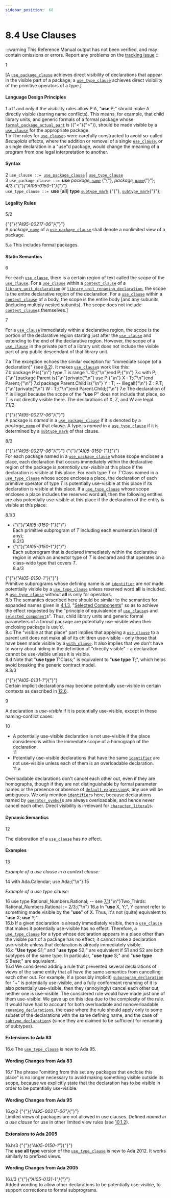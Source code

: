 ```yaml
---
sidebar_position:  68
---
```


# 8.4 Use Clauses

:::warning
This Reference Manual output has not been verified,
and may contain omissions or errors.
Report any problems on the [tracking issue](https://github.com/ada-lang-io/ada-lang-io/issues/20)
:::


<AnnotatedOnly>
<MarginText>
1
</MarginText>
</AnnotatedOnly>
<p>[A <code><a href="../AA-8/AA-8.4#S0236">use_package_clause</a></code> achieves direct visibility of declarations that appear in the visible part of a package; a <code><a href="../AA-8/AA-8.4#S0237">use_type_clause</a></code> achieves direct visibility of the primitive operators of a type.] <br /></p>


#### Language Design Principles

<AnnotatedOnly>
<MarginText>
1.a
</MarginText>
</AnnotatedOnly>
<Admonition type="aarm" aarm="note" title="Note: ">
If and only if the visibility rules allow P.A, "<strong>use</strong> P;" should make A directly visible (barring name conflicts). This means, for example, that child library units, and generic formals of a formal package whose <code><a href="../AA-12/AA-12.7#S0341">formal_package_actual_part</a></code> is ({"<"}{">"}), should be made visible by a <code><a href="../AA-8/AA-8.4#S0235">use_clause</a></code> for the appropriate package.<br /></Admonition>

<AnnotatedOnly>
<MarginText>
1.b
</MarginText>
</AnnotatedOnly>
<Admonition type="aarm" aarm="note" title="Note: ">
The rules for <code><a href="../AA-8/AA-8.4#S0235">use_clause</a></code>s were carefully constructed to avoid so-called <em>Beaujolais</em> effects, where the addition or removal of a single <code><a href="../AA-8/AA-8.4#S0235">use_clause</a></code>, or a single declaration in a "use"d package, would change the meaning of a program from one legal interpretation to another. <br /></Admonition>


#### Syntax

<AnnotatedOnly>
<MarginText>
2
</MarginText>
</AnnotatedOnly>

<CodeBlock>
<code>use_clause</code><a id="S0235"></a><code> ::= </code><code><a href="../AA-8/AA-8.4#S0236">use_package_clause</a></code> | <code><a href="../AA-8/AA-8.4#S0237">use_type_clause</a></code><br />
<AnnotatedOnly>
<MarginText>
3
</MarginText>
</AnnotatedOnly>

</CodeBlock>

<CodeBlock>
<code>use_package_clause</code><a id="S0236"></a><code> ::= </code><strong>use</strong> <em>package_</em><code><a href="../AA-4/AA-4.1#S0091">name</a></code> {"{"}, <em>package_</em><code><a href="../AA-4/AA-4.1#S0091">name</a></code>{"}"};<br />
<AnnotatedOnly>
<MarginText>
4/3
</MarginText>
</AnnotatedOnly>

</CodeBlock>

<CodeBlock>
{"{"}<em>{"AI05-0150-1"}</em>{"}"} <br /><code>use_type_clause</code><a id="S0237"></a><code> ::= </code><strong>use</strong> [<strong>all</strong>] <strong>type</strong> <code><a href="../AA-3/AA-3.2#S0028">subtype_mark</a></code> {"{"}, <code><a href="../AA-3/AA-3.2#S0028">subtype_mark</a></code>{"}"};<br />

</CodeBlock>

#### Legality Rules

<AnnotatedOnly>
<MarginText>
5/2
</MarginText>
</AnnotatedOnly>
<p>{"{"}<em>{"AI95-00217-06"}</em>{"}"} <br />A <em>package_</em><code><a href="../AA-4/AA-4.1#S0091">name</a></code> of a <code><a href="../AA-8/AA-8.4#S0236">use_package_clause</a></code> shall denote a nonlimited view of a package. <br /></p>

<AnnotatedOnly>
<MarginText>
5.a
</MarginText>
</AnnotatedOnly>
<Admonition type="aarm" aarm="ramification" title="Ramification: ">
<strong></strong>This includes formal packages. <br /></Admonition>


#### Static Semantics

<AnnotatedOnly>
<MarginText>
6
</MarginText>
</AnnotatedOnly>
<p>For each <code><a href="../AA-8/AA-8.4#S0235">use_clause</a></code>, there is a certain region of text called the <em>scope</em> of the <code><a href="../AA-8/AA-8.4#S0235">use_clause</a></code>. For a <code><a href="../AA-8/AA-8.4#S0235">use_clause</a></code> within a <code><a href="../AA-10/AA-10.1#S0292">context_clause</a></code> of a <code><a href="../AA-10/AA-10.1#S0288">library_unit_declaration</a></code> or <code><a href="../AA-10/AA-10.1#S0289">library_unit_renaming_declaration</a></code>, the scope is the entire declarative region of the declaration. For a <code><a href="../AA-8/AA-8.4#S0235">use_clause</a></code> within a <code><a href="../AA-10/AA-10.1#S0292">context_clause</a></code> of a body, the scope is the entire body [and any subunits (including multiply nested subunits). The scope does not include <code><a href="../AA-10/AA-10.1#S0292">context_clause</a></code>s themselves.]<br /></p>

<AnnotatedOnly>
<MarginText>
7
</MarginText>
</AnnotatedOnly>
<p>For a <code><a href="../AA-8/AA-8.4#S0235">use_clause</a></code> immediately within a declarative region, the scope is the portion of the declarative region starting just after the <code><a href="../AA-8/AA-8.4#S0235">use_clause</a></code> and extending to the end of the declarative region. However, the scope of a <code><a href="../AA-8/AA-8.4#S0235">use_clause</a></code> in the private part of a library unit does not include the visible part of any public descendant of that library unit. <br /></p>

<AnnotatedOnly>
<MarginText>
7.a
</MarginText>
</AnnotatedOnly>
<Admonition type="aarm" aarm="reason" title="Reason: ">
<strong></strong>The exception echoes the similar exception for "immediate scope (of a declaration)" (see <a href="../AA-8/AA-8.2">8.2</a>). It makes <code><a href="../AA-8/AA-8.4#S0235">use_clause</a></code>s work like this: <br /></Admonition>

<AnnotatedOnly>
<MarginText>
7.b
</MarginText>
</AnnotatedOnly>
<CodeBlock language="ada">
package P is{"\n"}    type T is range 1..10;{"\n"}end P;{"\n"}
<AnnotatedOnly>
<MarginText>
7.c
</MarginText>
</AnnotatedOnly>
with P;{"\n"}package Parent is{"\n"}private{"\n"}    use P;{"\n"}    X : T;{"\n"}end Parent;{"\n"}
<AnnotatedOnly>
<MarginText>
7.d
</MarginText>
</AnnotatedOnly>
package Parent.Child is{"\n"}    Y : T; -- Illegal!{"\n"}    Z : P.T;{"\n"}private{"\n"}    W : T;{"\n"}end Parent.Child;{"\n"}
<AnnotatedOnly>
<MarginText>
7.e
</MarginText>
</AnnotatedOnly>

</CodeBlock>
<Admonition type="aarm" aarm="note" title="Note: ">
The declaration of Y is illegal because the scope of the "<strong>use</strong> P" does not include that place, so T is not directly visible there. The declarations of X, Z, and W are legal. <br /></Admonition>

<AnnotatedOnly>
<MarginText>
7.1/2
</MarginText>
</AnnotatedOnly>
<p>{"{"}<em>{"AI95-00217-06"}</em>{"}"} <br />A package is <em>named</em> in a <code><a href="../AA-8/AA-8.4#S0236">use_package_clause</a></code> if it is denoted by a <em>package_</em><code><a href="../AA-4/AA-4.1#S0091">name</a></code> of that clause. A type is <em>named</em> in a <code><a href="../AA-8/AA-8.4#S0237">use_type_clause</a></code> if it is determined by a <code><a href="../AA-3/AA-3.2#S0028">subtype_mark</a></code> of that clause.<br /></p>

<AnnotatedOnly>
<MarginText>
8/3
</MarginText>
</AnnotatedOnly>
<p>{"{"}<em>{"AI95-00217-06"}</em>{"}"} {"{"}<em>{"AI05-0150-1"}</em>{"}"} <br />For each package named in a <code><a href="../AA-8/AA-8.4#S0236">use_package_clause</a></code> whose scope encloses a place, each declaration that occurs immediately within the declarative region of the package is <em>potentially use-visible</em> at this place if the declaration is visible at this place. For each type <em>T</em> or <em>T</em>'Class named in a <code><a href="../AA-8/AA-8.4#S0237">use_type_clause</a></code> whose scope encloses a place, the declaration of each primitive operator of type <em>T</em> is potentially use-visible at this place if its declaration is visible at this place. If a <code><a href="../AA-8/AA-8.4#S0237">use_type_clause</a></code> whose scope encloses a place includes the reserved word <strong>all</strong>, then the following entities are also potentially use-visible at this place if the declaration of the entity is visible at this place: <br /></p>

<AnnotatedOnly>
<MarginText>
8.1/3
</MarginText>
</AnnotatedOnly>
<ul>
<li>{"{"}<em>{"AI05-0150-1"}</em>{"}"} <br />Each primitive subprogram of <em>T</em> including each enumeration literal (if any);<br /></li>
<AnnotatedOnly>
<MarginText>
8.2/3
</MarginText>
</AnnotatedOnly>
<li>{"{"}<em>{"AI05-0150-1"}</em>{"}"} <br />Each subprogram that is declared immediately within the declarative region in which an ancestor type of <em>T</em> is declared and that operates on a class-wide type that covers <em>T</em>. <br /></li>
<AnnotatedOnly>
<MarginText>
8.a/3
</MarginText>
</AnnotatedOnly>
</ul>
<Admonition type="aarm" aarm="ramification" title="Ramification: ">
<strong></strong>{"{"}<em>{"AI05-0150-1"}</em>{"}"} <br />Primitive subprograms whose defining name is an <code><a href="../AA-2/AA-2.3#S0002">identifier</a></code> are <em>not</em> made potentially visible by a <code><a href="../AA-8/AA-8.4#S0237">use_type_clause</a></code> unless reserved word <strong>all</strong> is included. A <code><a href="../AA-8/AA-8.4#S0237">use_type_clause</a></code> without <strong>all</strong> is only for operators.<br /></Admonition>

<AnnotatedOnly>
<MarginText>
8.b
</MarginText>
</AnnotatedOnly>
<Admonition type="aarm" aarm="note" title="Note: ">
The semantics described here should be similar to the semantics for expanded names given in <a href="../AA-4/AA-4.1#Subclause_4.1.3">4.1.3</a>, "<a href="../AA-4/AA-4.1#Subclause_4.1.3">Selected Components</a>" so as to achieve the effect requested by the "principle of equivalence of <code><a href="../AA-8/AA-8.4#S0235">use_clause</a></code>s and <code><a href="../AA-4/AA-4.1#S0098">selected_component</a></code>s". Thus, child library units and generic formal parameters of a formal package are potentially use-visible when their enclosing package is use'd.<br /></Admonition>

<AnnotatedOnly>
<MarginText>
8.c
</MarginText>
</AnnotatedOnly>
<Admonition type="aarm" aarm="note" title="Note: ">
The "visible at that place" part implies that applying a <code><a href="../AA-8/AA-8.4#S0235">use_clause</a></code> to a parent unit does not make all of its children use-visible - only those that have been made visible by a <code><a href="../AA-10/AA-10.1#S0294">with_clause</a></code>. It also implies that we don't have to worry about hiding in the definition of "directly visible" - a declaration cannot be use-visible unless it is visible.<br /></Admonition>

<AnnotatedOnly>
<MarginText>
8.d
</MarginText>
</AnnotatedOnly>
<Admonition type="aarm" aarm="note" title="Note: ">
Note that "<strong>use type</strong> T'Class;" is equivalent to "<strong>use type</strong> T;", which helps avoid breaking the generic contract model. <br /></Admonition>

<AnnotatedOnly>
<MarginText>
8.3/3
</MarginText>
</AnnotatedOnly>
<p>{"{"}<em>{"AI05-0131-1"}</em>{"}"} <br />Certain implicit declarations may become potentially use-visible in certain contexts as described in <a href="../AA-12/AA-12.6">12.6</a>.<br /></p>

<AnnotatedOnly>
<MarginText>
9
</MarginText>
</AnnotatedOnly>
<p>A declaration is <em>use-visible</em> if it is potentially use-visible, except in these naming-conflict cases: <br /></p>

<AnnotatedOnly>
<MarginText>
10
</MarginText>
</AnnotatedOnly>
<ul>
<li>A potentially use-visible declaration is not use-visible if the place considered is within the immediate scope of a homograph of the declaration.<br /></li>
<AnnotatedOnly>
<MarginText>
11
</MarginText>
</AnnotatedOnly>
<li>Potentially use-visible declarations that have the same <code><a href="../AA-2/AA-2.3#S0002">identifier</a></code> are not use-visible unless each of them is an overloadable declaration. <br /></li>
<AnnotatedOnly>
<MarginText>
11.a
</MarginText>
</AnnotatedOnly>
</ul>
<Admonition type="aarm" aarm="ramification" title="Ramification: ">
<strong></strong>Overloadable declarations don't cancel each other out, even if they are homographs, though if they are not distinguishable by formal parameter names or the presence or absence of <code><a href="../AA-3/AA-3.7#S0063">default_expression</a></code>s, any use will be ambiguous. We only mention <code><a href="../AA-2/AA-2.3#S0002">identifier</a></code>s here, because declarations named by <code><a href="../AA-6/AA-6.1#S0202">operator_symbol</a></code>s are always overloadable, and hence never cancel each other. Direct visibility is irrelevant for <code><a href="../AA-2/AA-2.5#S0015">character_literal</a></code>s. <br /></Admonition>


#### Dynamic Semantics

<AnnotatedOnly>
<MarginText>
12
</MarginText>
</AnnotatedOnly>
<p>The elaboration of a <code><a href="../AA-8/AA-8.4#S0235">use_clause</a></code> has no effect. <br /></p>


#### Examples

<AnnotatedOnly>
<MarginText>
13
</MarginText>
</AnnotatedOnly>
<p><em>Example of a use clause in a context clause:</em> <br /></p>

<AnnotatedOnly>
<MarginText>
14
</MarginText>
</AnnotatedOnly>
<CodeBlock language="ada">
with Ada.Calendar; use Ada;{"\n"}
<AnnotatedOnly>
<MarginText>
15
</MarginText>
</AnnotatedOnly>

</CodeBlock>
<p><em>Example of a use type clause:</em> <br /></p>

<AnnotatedOnly>
<MarginText>
16
</MarginText>
</AnnotatedOnly>
<CodeBlock language="ada">
use type Rational_Numbers.Rational; -- see <a href="../AA-7/AA-7.1">7.1</a>{"\n"}Two_Thirds: Rational_Numbers.Rational := 2/3;{"\n"}
<AnnotatedOnly>
<MarginText>
16.a
</MarginText>
</AnnotatedOnly>

</CodeBlock>
<Admonition type="aarm" aarm="ramification" title="Ramification: ">
<strong></strong>In "<strong>use</strong> X, Y;", Y cannot refer to something made visible by the "<strong>use</strong>" of X. Thus, it's not (quite) equivalent to "<strong>use</strong> X; <strong>use</strong> Y;".<br /></Admonition>

<AnnotatedOnly>
<MarginText>
16.b
</MarginText>
</AnnotatedOnly>
<Admonition type="aarm" aarm="note" title="Note: ">
If a given declaration is already immediately visible, then a <code><a href="../AA-8/AA-8.4#S0235">use_clause</a></code> that makes it potentially use-visible has no effect. Therefore, a <code><a href="../AA-8/AA-8.4#S0237">use_type_clause</a></code> for a type whose declaration appears in a place other than the visible part of a package has no effect; it cannot make a declaration use-visible unless that declaration is already immediately visible.<br /></Admonition>

<AnnotatedOnly>
<MarginText>
16.c
</MarginText>
</AnnotatedOnly>
<Admonition type="aarm" aarm="note" title="Note: ">
"<strong>Use</strong> <strong>type</strong> S1;" and "<strong>use</strong> <strong>type</strong> S2;" are equivalent if S1 and S2 are both subtypes of the same type. In particular, "<strong>use</strong> <strong>type</strong> S;" and "<strong>use</strong> <strong>type</strong> S'Base;" are equivalent. <br /></Admonition>

<AnnotatedOnly>
<MarginText>
16.d
</MarginText>
</AnnotatedOnly>
<Admonition type="aarm" aarm="reason" title="Reason: ">
<strong></strong>We considered adding a rule that prevented several declarations of views of the same entity that all have the same semantics from cancelling each other out. For example, if a (possibly implicit) <code><a href="../AA-6/AA-6.1#S0195">subprogram_declaration</a></code> for "+" is potentially use-visible, and a fully conformant renaming of it is also potentially use-visible, then they (annoyingly) cancel each other out; neither one is use-visible. The considered rule would have made just one of them use-visible. We gave up on this idea due to the complexity of the rule. It would have had to account for both overloadable and nonoverloadable <code><a href="../AA-8/AA-8.5#S0238">renaming_declaration</a></code>s, the case where the rule should apply only to some subset of the declarations with the same defining name, and the case of <code><a href="../AA-3/AA-3.2#S0026">subtype_declaration</a></code>s (since they are claimed to be sufficient for renaming of subtypes). <br /></Admonition>


#### Extensions to Ada 83

<AnnotatedOnly>
<MarginText>
16.e
</MarginText>
</AnnotatedOnly>
<Admonition type="aarm" aarm="note" title="Note: ">
The <code><a href="../AA-8/AA-8.4#S0237">use_type_clause</a></code> is new to Ada 95. <br /></Admonition>


#### Wording Changes from Ada 83

<AnnotatedOnly>
<MarginText>
16.f
</MarginText>
</AnnotatedOnly>
<Admonition type="aarm" aarm="note" title="Note: ">
The phrase "omitting from this set any packages that enclose this place" is no longer necessary to avoid making something visible outside its scope, because we explicitly state that the declaration has to be visible in order to be potentially use-visible. <br /></Admonition>


#### Wording Changes from Ada 95

<AnnotatedOnly>
<MarginText>
16.g/2
</MarginText>
</AnnotatedOnly>
<Admonition type="aarm" aarm="note" title="Note: ">
{"{"}<em>{"AI95-00217-06"}</em>{"}"} <br />Limited views of packages are not allowed in use clauses. Defined <em>named in a use clause</em> for use in other limited view rules (see <a href="../AA-10/AA-10.1#Subclause_10.1.2">10.1.2</a>). <br /></Admonition>


#### Extensions to Ada 2005

<AnnotatedOnly>
<MarginText>
16.h/3
</MarginText>
</AnnotatedOnly>
<Admonition type="aarm" aarm="note" title="Note: ">
{"{"}<em>{"AI05-0150-1"}</em>{"}"} <br />The <strong>use all type</strong> version of the <code><a href="../AA-8/AA-8.4#S0237">use_type_clause</a></code> is new to Ada 2012. It works similarly to prefixed views. <br /></Admonition>


#### Wording Changes from Ada 2005

<AnnotatedOnly>
<MarginText>
16.i/3
</MarginText>
</AnnotatedOnly>
<Admonition type="aarm" aarm="correction" title="Correction:">
{"{"}<em>{"AI05-0131-1"}</em>{"}"} <strong><br /></strong> Added wording to allow other declarations to be potentially use-visible, to support corrections to formal subprograms. <br /></Admonition>

